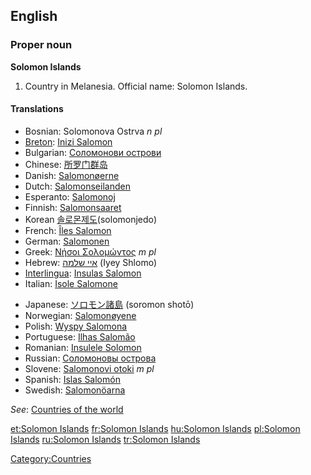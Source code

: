 {{wikipedia}}
==English==

===Proper noun===
'''Solomon Islands'''

# Country in Melanesia. Official name: Solomon Islands.

====Translations====
{{top}}
*Bosnian: Solomonova Ostrva ''n pl''
*[[Breton]]: [[Inizi Salomon]]
*Bulgarian: [[Соломонови острови]]
*Chinese: [[所罗门群岛]]
*Danish: [[Salomonøerne]]
*Dutch: [[Salomonseilanden]]
*Esperanto: [[Salomonoj]]
*Finnish: [[Salomonsaaret]]
*Korean [[솔로몬제도]](solomonjedo)
*French: [[Îles Salomon]]
*German: [[Salomonen]]
*Greek: [[Νήσοι Σολομώντος]] ''m pl''
*Hebrew: [[איי שלמה]] (Iyey Shlomo)
*[[Interlingua]]: [[Insulas Salomon]]
*Italian: [[Isole Salomone]]
{{mid}}
*Japanese: [[ソロモン諸島]] (soromon shotō)
*Norwegian: [[Salomonøyene]]
*Polish: [[Wyspy Salomona]]
*Portuguese: [[Ilhas Salomão]]
*Romanian: [[Insulele Solomon]]
*Russian: [[Соломоновы острова]]
*Slovene: [[Salomonovi otoki]] ''m pl''
*Spanish: [[Islas Salomón]]
*Swedish: [[Salomonöarna]]
{{bottom}}
''See'': [[Countries of the world]]

[[Category:Countries]]
[[et:Solomon Islands]]
[[fr:Solomon Islands]]
[[hu:Solomon Islands]]
[[pl:Solomon Islands]]
[[ru:Solomon Islands]]
[[tr:Solomon Islands]]